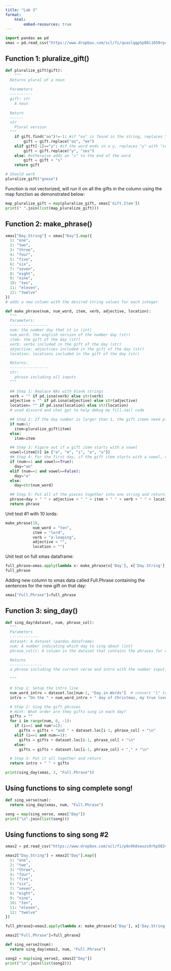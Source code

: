 ```yaml
---
title: "Lab 3"
format: 
    html:
        embed-resources: true
---
```


```python
import pandas as pd
xmas = pd.read_csv("https://www.dropbox.com/scl/fi/qxaslqqp5p08i1650rpc4/xmas.csv?rlkey=erdxi7jbh7pqf9fh4lv4cayp5&dl=1")
```

## Function 1: pluralize_gift()
```python
def pluralize_gift(gift):
    """
  Returns plural of a noun
  
  Parameters
  ----------
  gift: str
    A noun
    
  Return
  ------
  str
    Plural version
  """
    if gift.find("oo")!=-1: #if "oo" is found in the string, replaces "oo" with "ee"
        gift = gift.replace("oo", "ee")
    elif gift[-1]=="y": #if the word ends in a y, replaces "y" with "ies"
        gift = gift.replace("y", "ies")
    else: #otherwise adds an "s" to the end of the word
        gift = gift + "s"
    return gift
```


```python
# Should work
pluralize_gift("goose")
```

Function is not vectorized, will run it on all the gifts in the column using the map function as demonstrated below: 
```python
map_pluralize_gift = map(pluralize_gift, xmas['Gift.Item'])
print(" ".join(list(map_pluralize_gift)))
```

## Function 2: make_phrase()
```python
xmas["Day.String"] = xmas["Day"].map({
  1: "one", 
  2: "two", 
  3: "three", 
  4: "four", 
  5: "five",
  6: "six",
  7: "seven",
  8: "eight", 
  9: "nine",
  10: "ten", 
  11: "eleven", 
  12: "twelve"
}) 
# adds a new column with the desired string values for each integer
```

```python
def make_phrase(num, num_word, item, verb, adjective, location):
  """
  Parameters: 
  -----------------
  num: the number day that it is (int)
  num_word: the english version of the number day (str)
  item: the gift of the day (str)
  verb: verbs included in the gift of the day (str)
  adjective: adjectives included in the gift of the day (str)
  location: locations included in the gift of the day (str)

  Returns: 
  -----------------
  str:
    phrase including all inputs 
  """
  
  ## Step 1: Replace NAs with blank strings
  verb = "" if pd.isna(verb) else str(verb)
  adjective = "" if pd.isna(adjective) else str(adjective)
  location= "" if pd.isna(location) else str(location)
  # used discord and chat gpt to help debug my fill.na() code 

  ## Step 2: If the day number is larger than 1, the gift items need pluralized!
  if num>1:
    item=pluralize_gift(item)  
  else:
    item=item  

  ## Step 3: Figure out if a gift item starts with a vowel
  vowel=(item[0] in ["a", "e", "i", "o", "u"])
  ## Step 4: For the first day, if the gift item starts with a vowel, replace the day with "an" and if the gift item does not start with a vowel, replace the day with "a" (e.g. a partridge in a pear tree). If it is not the first day, use just the number word (e.g. ten lords a leap)
  if (num==1 and vowel==True):
    day="an"
  elif (num==1 and vowel==False):
    day="a"
  else:
    day=str(num_word) 

  ## Step 5: Put all of the pieces together into one string and return!
  phrase=day + " " + adjective + " " + item + " " + verb + " " + location
  return phrase
```

Unit test #1 with 10 lords: 
```python
make_phrase(10,
            num_word = "ten", 
            item = "lord", 
            verb = "a-leaping", 
            adjective = "", 
            location = "")
```

Unit test on full xmas dataframe: 
```python
full_phrase=xmas.apply(lambda x: make_phrase(x['Day'], x['Day.String'], x['Gift.Item'], x["Verb"], x["Adjective"], x["Location"]), axis=1)
full_phrase
```

Adding new column to xmas data called Full.Phrase containing the sentences for the new gift on that day: 
```python
xmas["Full.Phrase"]=full_phrase
```

## Function 3: sing_day()
```python
def sing_day(dataset, num, phrase_col):
  """
  Parameters 
  -------------
  dataset: A dataset (pandas dataframe) 
  num: A number indicating which day to sing about (int)
  phrase_col(): A column in the dataset that contains the phrases for each day (str)

  Returns
  --------------
  a phrase including the current verse and intro with the number input, and all previous verses (str)

  """
  
  # Step 1: Setup the intro line
  num_word_intro = dataset.loc[num-1, "Day.in.Words"]  # convert "1" to "first" etc.
  intro = "On the " + num_word_intro + " day of Christmas, my true love sent to me:\n"

  # Step 2: Sing the gift phrases
  # Hint: What order are they gifts sung in each day?
  gifts = ""
  for i in range(num, 0, -1):
    if (i==1 and num!=1): 
      gifts = gifts + "and " + dataset.loc[i-1, phrase_col] + "\n"
    elif (i==1 and num==1):
      gifts = gifts + dataset.loc[i-1, phrase_col] + "\n"
    else: 
      gifts = gifts + dataset.loc[i-1, phrase_col] + "," + "\n"

  # Step 3: Put it all together and return
  return intro + " " + gifts

```


```python
print(sing_day(xmas, 3, "Full.Phrase"))
```

## Using functions to sing complete song! 

```python
def sing_verse(num):
  return sing_day(xmas, num, "Full.Phrase")
```

```python
song = map(sing_verse, xmas["Day"])
print("\n".join(list(song)))
```

## Using functions to sing song #2 

```python
xmas2 = pd.read_csv("https://www.dropbox.com/scl/fi/p9x9k8xwuzs9rhp582vfy/xmas_2.csv?rlkey=kvc3j3lmyn4opcidsrhcmrof1&dl=1")
```

```python
xmas2["Day.String"] = xmas2["Day"].map({
  1: "one", 
  2: "two", 
  3: "three", 
  4: "four", 
  5: "five",
  6: "six",
  7: "seven",
  8: "eight", 
  9: "nine",
  10: "ten", 
  11: "eleven", 
  12: "twelve"
})
```

```python
full_phrase2=xmas2.apply(lambda x: make_phrase(x['Day'], x['Day.String'], x['Gift.Item'], x["Verb"], x["Adjective"], x["Location"]), axis=1)
```

```python
xmas2["Full.Phrase"]=full_phrase2
```

```python
def sing_verse2(num):
  return sing_day(xmas2, num, "Full.Phrase")
```

```python
song2 = map(sing_verse2, xmas2["Day"])
print("\n".join(list(song2)))
```